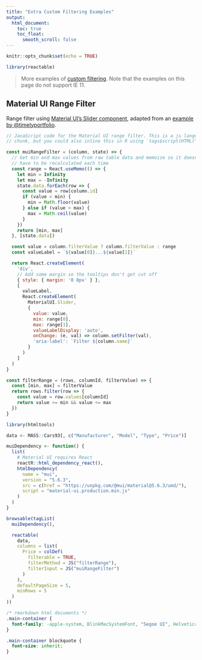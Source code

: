 ```yaml
---
title: "Extra Custom Filtering Examples"
output:
  html_document:
    toc: true
    toc_float:
      smooth_scroll: false
---
```


```r
knitr::opts_chunk$set(echo = TRUE)

library(reactable)
```

> More examples of [custom filtering](./custom-filtering.html). Note that the
> examples on this page do not support IE 11.

## Material UI Range Filter

Range filter using [Material UI's Slider component](https://mui.com/material-ui/react-slider/),
adapted from an [example by @timelyportfolio](https://github.com/glin/reactable/issues/9#issuecomment-1008424287).

```js
// JavaScript code for the Material UI range filter. This is a js language
// chunk, but you could also inline this in R using `tags$script(HTML("..."))`

const muiRangeFilter = (column, state) => {
  // Get min and max values from raw table data and memoize so it doesn't
  // have to be recalculated each time
  const range = React.useMemo(() => {
    let min = Infinity
    let max = -Infinity
    state.data.forEach(row => {
      const value = row[column.id]
      if (value < min) {
        min = Math.floor(value)
      } else if (value > max) {
        max = Math.ceil(value)
      }
    })
    return [min, max]
  }, [state.data])

  const value = column.filterValue ? column.filterValue : range
  const valueLabel = `${value[0]}...${value[1]}`

  return React.createElement(
    'div',
    // Add some margin so the tooltips don't get cut off
    { style: { margin: '0 8px' } },
    [
      valueLabel,
      React.createElement(
        MaterialUI.Slider,
        {
          value: value,
          min: range[0],
          max: range[1],
          valueLabelDisplay: 'auto',
          onChange: (e, val) => column.setFilter(val),
          'aria-label': `Filter ${column.name}`
        }
      )
    ]
  )
}

const filterRange = (rows, columnId, filterValue) => {
  const [min, max] = filterValue
  return rows.filter(row => {
    const value = row.values[columnId]
    return value >= min && value <= max
  })
}
```

```r
library(htmltools)

data <- MASS::Cars93[, c("Manufacturer", "Model", "Type", "Price")]

muiDependency <- function() {
  list(
    # Material UI requires React
    reactR::html_dependency_react(),
    htmlDependency(
      name = "mui",
      version = "5.6.3",
      src = c(href = "https://unpkg.com/@mui/material@5.6.3/umd/"),
      script = "material-ui.production.min.js"
    )
  )
}

browsable(tagList(
  muiDependency(),

  reactable(
    data,
    columns = list(
      Price = colDef(
        filterable = TRUE,
        filterMethod = JS("filterRange"),
        filterInput = JS("muiRangeFilter")
      )
    ),
    defaultPageSize = 5,
    minRows = 5
  )
))
```


```css
/* rmarkdown html documents */
.main-container {
  font-family: -apple-system, BlinkMacSystemFont, "Segoe UI", Helvetica, Arial, sans-serif;
}

.main-container blockquote {
  font-size: inherit;
}
```
